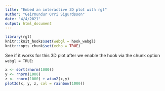 ---
title: "Embed an interactive 3D plot with rgl"
author: "Geirmundur Orri Sigurdsson"
date: "4/4/2021"
output: html_document
---

```{r setup, include=FALSE}
library(rgl)
knitr::knit_hooks$set(webgl = hook_webgl)
knitr::opts_chunk$set(echo = TRUE)
```

See if it works for this 3D plot after we enable the hook
via the chunk option `webgl = TRUE`:

```{r, test-rgl, webgl=TRUE}
x <- sort(rnorm(1000))
y <- rnorm(1000)
z <- rnorm(1000) + atan2(x,y)
plot3d(x, y, z, col = rainbow(1000))
```
